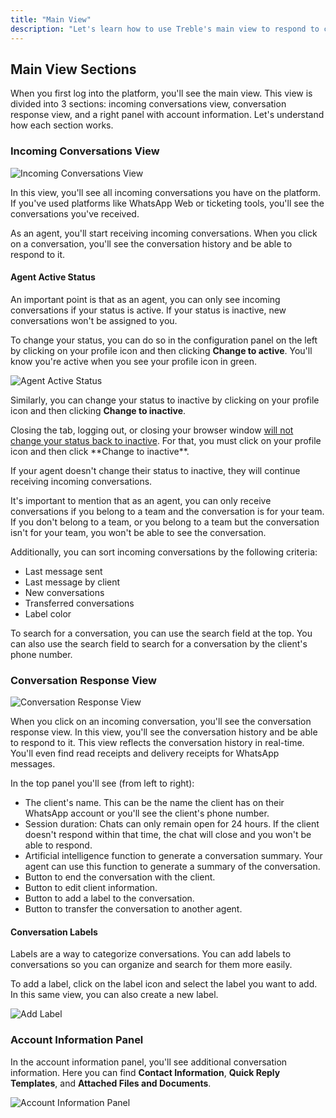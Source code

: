 ```yaml
---
title: "Main View"
description: "Let's learn how to use Treble's main view to respond to conversations as an agent and some of the tools you can use."
---
```


## Main View Sections

When you first log into the platform, you'll see the main view. This view is divided into 3 sections: incoming conversations view, conversation response view, and a right panel with account information. Let's understand how each section works.

### Incoming Conversations View

<img src="/images/agent-left.png" alt="Incoming Conversations View" />

In this view, you'll see all incoming conversations you have on the platform. If you've used platforms like WhatsApp Web or ticketing tools, you'll see the conversations you've received.

As an agent, you'll start receiving incoming conversations. When you click on a conversation, you'll see the conversation history and be able to respond to it.

#### Agent Active Status

An important point is that as an agent, you can only see incoming conversations if your status is active. If your status is inactive, new conversations won't be assigned to you.

To change your status, you can do so in the configuration panel on the left by clicking on your profile icon and then clicking **Change to active**. You'll know you're active when you see your profile icon in green.

<img src="/images/agent-active.gif" alt="Agent Active Status" />

Similarly, you can change your status to inactive by clicking on your profile icon and then clicking **Change to inactive**.

<Warning>
Closing the tab, logging out, or closing your browser window <u>will not change your status back to inactive</u>. For that, you must click on your profile icon and then click **Change to inactive**.

If your agent doesn't change their status to inactive, they will continue receiving incoming conversations.
</Warning>

<Note>
It's important to mention that as an agent, you can only receive conversations if you belong to a team and the conversation is for your team. If you don't belong to a team, or you belong to a team but the conversation isn't for your team, you won't be able to see the conversation.
</Note>

Additionally, you can sort incoming conversations by the following criteria:

- Last message sent
- Last message by client
- New conversations
- Transferred conversations
- Label color

To search for a conversation, you can use the search field at the top. You can also use the search field to search for a conversation by the client's phone number.

### Conversation Response View

<img src="/images/agent-center.png" alt="Conversation Response View" />

When you click on an incoming conversation, you'll see the conversation response view. In this view, you'll see the conversation history and be able to respond to it. This view reflects the conversation history in real-time. You'll even find read receipts and delivery receipts for WhatsApp messages.

In the top panel you'll see (from left to right):

- The client's name. This can be the name the client has on their WhatsApp account or you'll see the client's phone number.
- Session duration: Chats can only remain open for 24 hours. If the client doesn't respond within that time, the chat will close and you won't be able to respond.
- <Icon icon="sparkles" /> Artificial intelligence function to generate a conversation summary. Your agent can use this function to generate a summary of the conversation.
- <Icon icon="circle-check" /> Button to end the conversation with the client.
- <Icon icon="pencil" /> Button to edit client information.
- <Icon icon="tag" /> Button to add a label to the conversation.
- <Icon icon="arrow-right-arrow-left" /> Button to transfer the conversation to another agent.

#### Conversation Labels

Labels are a way to categorize conversations. You can add labels to conversations so you can organize and search for them more easily.

To add a label, click on the label icon and select the label you want to add. In this same view, you can also create a new label.

<img src="/images/add-label.gif" alt="Add Label" />

### Account Information Panel

In the account information panel, you'll see additional conversation information. Here you can find **Contact Information**, **Quick Reply Templates**, and **Attached Files and Documents**.

<img src="/images/agent-right.gif" alt="Account Information Panel" /> 